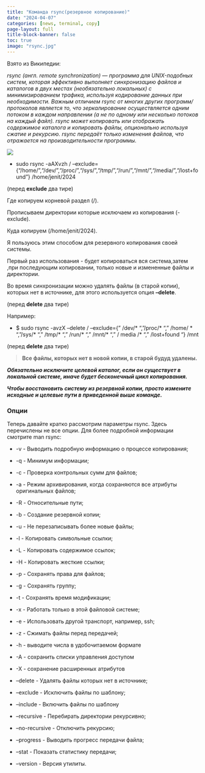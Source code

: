 ```yaml
---
title: "Команда rsync(резервное копирование)"
date: "2024-04-07"
categories: [news, terminal, copy]
page-layout: full
title-block-banner: false
toc: true
image: "rsync.jpg"
---
```


Взято из Википедии:

*rsync (англ. remote synchronization) --- программа для UNIX-подобных систем, которая эффективно выполняет синхронизацию файлов и каталогов в двух местах (необязательно локальных) с минимизированием трафика, используя кодирование данных при необходимости. Важным отличием rsync от многих других программ/протоколов является то, что зеркалирование осуществляется одним потоком в каждом направлении (а не по одному или несколько потоков на каждый файл). rsync может копировать или отображать содержимое каталога и копировать файлы, опционально используя сжатие и рекурсию. rsync передаёт только изменения файлов, что отражается на производительности программы.*

![](rsync2.jpg)

-   sudo rsync -aAXvzh / --exclude={"/home/","/dev/","/proc/","/sys/","/tmp/","/run/","/mnt/","/media/","/lost+found"} /home/jenit/2024

(перед **exclude** два тире)

Где копируем корневой раздел (/).

Прописываем директории которые исключаем из копирования (-exclude).

Куда копируем (/home/jenit/2024).

Я пользуюсь этим способом для резервного копирования своей системы.

Первый раз использования - будет копироваться вся система,затем ,при последующим копировании, только новые и измененные файлы и директории.

Во время синхронизации можно удалять файлы (в старой копии), которых нет в источнике, для этого используется опция **--delete**.

(перед **delete** два тире)

Например:

-   \$ sudo rsync -avzX --delete / --exclude={" /dev/\* ","/proc/\* "," /home/ \* ","/sys/\* "," /tmp/\* "," /run/\* "," /mnt/\* "," / media /\* "," /lost+found "} /mnt

(перед **delete** два тире)

> **Все файлы, которых нет в новой копии, в старой будуд удалены.**

***Обязательно исключите целевой каталог, если он существует в локальной системе, иначе будет бесконечный цикл копирования.***

***Чтобы восстановить систему из резервной копии, просто измените исходные и целевые пути в приведенной выше команде.***

### Опции

Теперь давайте кратко рассмотрим параметры rsync. Здесь перечислены не все опции. Для более подробной информации смотрите man rsync:

-   -v - Выводить подробную информацию о процессе копирования;

-   -q - Минимум информации;

-   -c - Проверка контрольных сумм для файлов;

-   -a - Режим архивирования, когда сохраняются все атрибуты оригинальных файлов;

-   -R - Относительные пути;

-   -b - Создание резервной копии;

-   -u - Не перезаписывать более новые файлы;

-   -l - Копировать символьные ссылки;

-   -L - Копировать содержимое ссылок;

-   -H - Копировать жесткие ссылки;

-   -p - Сохранять права для файлов;

-   -g - Сохранять группу;

-   -t - Сохранять время модификации;

-   -x - Работать только в этой файловой системе;

-   -e - Использовать другой транспорт, например, ssh;

-   -z - Сжимать файлы перед передачей;

-   -h - выводите числа в удобочитаемом формате

-   -A - сохранить списки управления доступом

-   -X - сохранение расширенных атрибутов

-   --delete - Удалять файлы которых нет в источнике;

-   --exclude - Исключить файлы по шаблону;

-   --include - Включить файлы по шаблону

-   --recursive - Перебирать директории рекурсивно;

-   --no-recursive - Отключить рекурсию;

-   --progress - Выводить прогресс передачи файла;

-   --stat - Показать статистику передачи;

-   --version - Версия утилиты.
